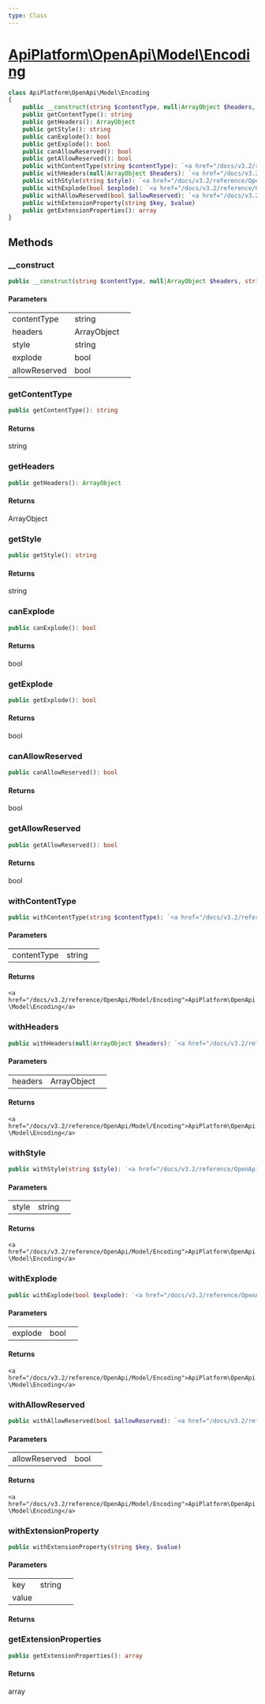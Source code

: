 ```yaml
---
type: Class
---
```


# [ApiPlatform\OpenApi\Model\Encoding](/docs/v3.2/reference/OpenApi/Model/Encoding)



```php
class ApiPlatform\OpenApi\Model\Encoding
{
    public __construct(string $contentType, null|ArrayObject $headers, string $style, bool $explode, bool $allowReserved)
    public getContentType(): string
    public getHeaders(): ArrayObject
    public getStyle(): string
    public canExplode(): bool
    public getExplode(): bool
    public canAllowReserved(): bool
    public getAllowReserved(): bool
    public withContentType(string $contentType): `<a href="/docs/v3.2/reference/OpenApi/Model/Encoding">ApiPlatform\OpenApi\Model\Encoding</a>`
    public withHeaders(null|ArrayObject $headers): `<a href="/docs/v3.2/reference/OpenApi/Model/Encoding">ApiPlatform\OpenApi\Model\Encoding</a>`
    public withStyle(string $style): `<a href="/docs/v3.2/reference/OpenApi/Model/Encoding">ApiPlatform\OpenApi\Model\Encoding</a>`
    public withExplode(bool $explode): `<a href="/docs/v3.2/reference/OpenApi/Model/Encoding">ApiPlatform\OpenApi\Model\Encoding</a>`
    public withAllowReserved(bool $allowReserved): `<a href="/docs/v3.2/reference/OpenApi/Model/Encoding">ApiPlatform\OpenApi\Model\Encoding</a>`
    public withExtensionProperty(string $key, $value)
    public getExtensionProperties(): array
}
```
## Methods

### __construct



```php
public __construct(string $contentType, null|ArrayObject $headers, string $style, bool $explode, bool $allowReserved)
```

#### Parameters

<table><tbody>
<tr><td>contentType</td><td>string</td><td></td></tr><tr><td>headers</td><td>ArrayObject</td><td></td></tr><tr><td>style</td><td>string</td><td></td></tr><tr><td>explode</td><td>bool</td><td></td></tr><tr><td>allowReserved</td><td>bool</td><td></td></tr>
</tbody>
</table>

### getContentType



```php
public getContentType(): string
```

#### Returns

string

### getHeaders



```php
public getHeaders(): ArrayObject
```

#### Returns

ArrayObject

### getStyle



```php
public getStyle(): string
```

#### Returns

string

### canExplode



```php
public canExplode(): bool
```

#### Returns

bool

### getExplode



```php
public getExplode(): bool
```

#### Returns

bool

### canAllowReserved



```php
public canAllowReserved(): bool
```

#### Returns

bool

### getAllowReserved



```php
public getAllowReserved(): bool
```

#### Returns

bool

### withContentType



```php
public withContentType(string $contentType): `<a href="/docs/v3.2/reference/OpenApi/Model/Encoding">ApiPlatform\OpenApi\Model\Encoding</a>`
```

#### Parameters

<table><tbody>
<tr><td>contentType</td><td>string</td><td></td></tr>
</tbody>
</table>

#### Returns

`<a href="/docs/v3.2/reference/OpenApi/Model/Encoding">ApiPlatform\OpenApi\Model\Encoding</a>`

### withHeaders



```php
public withHeaders(null|ArrayObject $headers): `<a href="/docs/v3.2/reference/OpenApi/Model/Encoding">ApiPlatform\OpenApi\Model\Encoding</a>`
```

#### Parameters

<table><tbody>
<tr><td>headers</td><td>ArrayObject</td><td></td></tr>
</tbody>
</table>

#### Returns

`<a href="/docs/v3.2/reference/OpenApi/Model/Encoding">ApiPlatform\OpenApi\Model\Encoding</a>`

### withStyle



```php
public withStyle(string $style): `<a href="/docs/v3.2/reference/OpenApi/Model/Encoding">ApiPlatform\OpenApi\Model\Encoding</a>`
```

#### Parameters

<table><tbody>
<tr><td>style</td><td>string</td><td></td></tr>
</tbody>
</table>

#### Returns

`<a href="/docs/v3.2/reference/OpenApi/Model/Encoding">ApiPlatform\OpenApi\Model\Encoding</a>`

### withExplode



```php
public withExplode(bool $explode): `<a href="/docs/v3.2/reference/OpenApi/Model/Encoding">ApiPlatform\OpenApi\Model\Encoding</a>`
```

#### Parameters

<table><tbody>
<tr><td>explode</td><td>bool</td><td></td></tr>
</tbody>
</table>

#### Returns

`<a href="/docs/v3.2/reference/OpenApi/Model/Encoding">ApiPlatform\OpenApi\Model\Encoding</a>`

### withAllowReserved



```php
public withAllowReserved(bool $allowReserved): `<a href="/docs/v3.2/reference/OpenApi/Model/Encoding">ApiPlatform\OpenApi\Model\Encoding</a>`
```

#### Parameters

<table><tbody>
<tr><td>allowReserved</td><td>bool</td><td></td></tr>
</tbody>
</table>

#### Returns

`<a href="/docs/v3.2/reference/OpenApi/Model/Encoding">ApiPlatform\OpenApi\Model\Encoding</a>`

### withExtensionProperty



```php
public withExtensionProperty(string $key, $value)
```

#### Parameters

<table><tbody>
<tr><td>key</td><td>string</td><td></td></tr><tr><td>value</td><td></td><td></td></tr>
</tbody>
</table>

#### Returns



### getExtensionProperties



```php
public getExtensionProperties(): array
```

#### Returns

array
